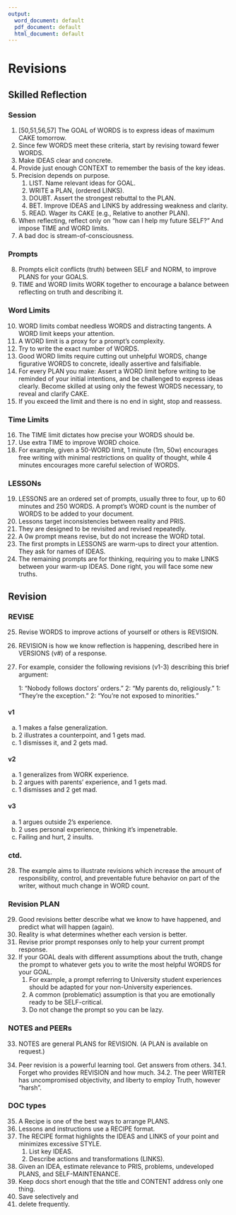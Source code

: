 ---
output:
  word_document: default
  pdf_document: default
  html_document: default
---


# Revisions 

## Skilled Reflection 

### Session 

1.	[50,51,56,57] The GOAL of WORDS is to express ideas of  maximum CAKE tomorrow. 
2.	Since few WORDS meet these criteria, start by revising toward fewer WORDS.
3.	Make IDEAS clear and concrete. 
4.	Provide just enough CONTEXT to remember the basis of the key ideas.
5.	Precision depends on purpose. 
    1.	LIST. Name relevant ideas for GOAL.
    2.	WRITE a PLAN, (ordered LINKS).
    3.	DOUBT. Assert the strongest rebuttal to the PLAN.
    4.	BET. Improve IDEAS and LINKS by addressing weakness and 
clarity. 
    5.	READ. Wager its CAKE (e.g., Relative to another PLAN).
6.	When reflecting, reflect only on "how can I help my future SELF?" And 
impose TIME and WORD limits.
7.	A bad doc is  stream-of-consciousness.

### Prompts  
8.	Prompts elicit conflicts (truth) between SELF and NORM, to improve 
PLANS for your GOALS. 
9.	TIME and WORD limits WORK together to encourage a balance 
between reflecting on truth and describing it.

### Word Limits  
10.	WORD limits combat needless WORDS and distracting tangents. A 
WORD limit keeps your attention.
11.	A WORD limit is a proxy for a prompt's complexity.
12.	Try to write the exact number of WORDS. 
13.	Good WORD limits require cutting out unhelpful WORDS, change 
figurative WORDS to concrete, ideally assertive and falsifiable.
14.	For every PLAN you make: Assert a WORD limit before writing
to be reminded of your initial intentions, and 
be challenged to express ideas clearly. 
Become skilled at using only the fewest WORDS necessary, to 
reveal and clarify CAKE.
15.	If you exceed the limit and there is no end in sight, stop and reassess.

### Time Limits  
16.	The TIME limit dictates how precise your WORDS should be. 
17.	Use extra TIME to improve WORD choice. 
18.	For example, given a 50-WORD limit, 1 minute (1m, 50w) encourages 
free writing with minimal restrictions on quality of thought, while 4 minutes encourages more careful selection of WORDS.

### LESSONs  
19.	LESSONS are an ordered set of prompts, usually three to four, up to 60 minutes and 250 WORDS. 
A prompt's WORD count is the number of 
WORDS to be added to your document.
20.	Lessons target inconsistencies between reality and PRIS.
21.	They are designed to be revisited and revised repeatedly.
22.	A 0w prompt means revise, but do not increase the WORD total.
23.	The first prompts in LESSONS are warm-ups to direct your attention. 
They ask for names of IDEAS.
24.	The remaining prompts are for thinking, requiring you to make LINKS 
between your warm-up IDEAS. Done right, you will face some new 
truths.

## Revision 

### REVISE {.tabset} 

25.	Revise WORDS to improve actions of yourself or others is REVISION.
26.	REVISION is how we know reflection is happening, described here in VERSIONS (v#) of a response.

27.	For example, consider the following revisions (v1-3) describing this 
brief argument: 

    1: "Nobody follows doctors' orders."
    2: "My parents do, religiously."
    1: "They're the exception."
    2: "You're not exposed to minorities." 
    
#### v1  
a)	1 makes a false generalization.
b)	2 illustrates a counterpoint, and 1 gets mad.
c)	1 dismisses it, and 2 gets mad. 

#### v2  
a)	1 generalizes from WORK experience.
b)	2 argues with parents' experience, and 1 gets mad.
c)	1 dismisses and 2 get mad. 

#### v3  
a)	1 argues outside 2's experience.
b)	2 uses personal experience, thinking it's impenetrable.
c)	Failing and hurt, 2 insults.

### ctd.

28.	The example aims to illustrate revisions which increase the amount of 
responsibility, control, and preventable future behavior on part of the 
writer, without much change in WORD count.

### Revision PLAN  

29.	Good revisions better describe what we know to have happened, and 
predict what will happen (again). 
30.	Reality is what determines whether each version is better.
31.	Revise prior prompt responses only to help your current prompt 
response.
32.	If your GOAL deals with different assumptions about the truth, change 
the prompt to whatever gets you to write the most helpful WORDS for your GOAL. 
    1.	For example, a prompt referring to University student 
experiences should be adapted for your non-University 
experiences.
    2.	A common (problematic) assumption is that you are emotionally 
ready to be SELF-critical.
     3.	Do not change the prompt so you can be lazy. 

### NOTES and PEERs
33.	NOTES are general PLANS for REVISION. (A PLAN is available on request.)

34.	Peer revision is a powerful learning tool. Get answers from others.
34.1.	Forget who provides REVISION and how much. 
34.2.	The peer WRITER has uncompromised objectivity, and liberty to 
employ Truth, however "harsh".

### DOC types

35.	A Recipe is one of the best ways to arrange PLANS.
36.	Lessons and instructions use a RECIPE format. 
37.	The RECIPE format highlights the IDEAS and LINKS of your point and minimizes excessive STYLE.
    1.	List key IDEAS.
    2.	Describe actions and transformations (LINKS).
38.	Given an IDEA, estimate relevance to PRIS, problems, undeveloped 
PLANS, and SELF-MAINTENANCE.
39.	Keep docs short enough that the title and CONTENT address only one 
thing.
40.	Save selectively and
41.	delete frequently.
